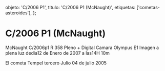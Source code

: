 
  objeto: 'C/2006 P1',
  titulo: 'C/2006 P1 (McNaught)',
  etiquetas: ['cometas-asteroides'],
};

# C/2006 P1 (McNaught)

<Imagen
  src="registro/c2006-p1_20070112_2_124cometa-c2006p1-reflecator-358-f5-12-enero-2007-iso-100-1-320s.jpg"
  fecha="20070112"
/>

McNaught C/2006p1 R 358 Pleno + Digital Camara Olympus E1 Imagen a plena luz dedia12 de Enero de 2007 a las14H 10m

<Imagen
  src="registro/c2006-p1_20070112_1_tempel-dia-3-y-4-julio-2005.jpg"
  fecha="20070112"
/>

El cometa Tempel tercero Julio 04 de julio 2005